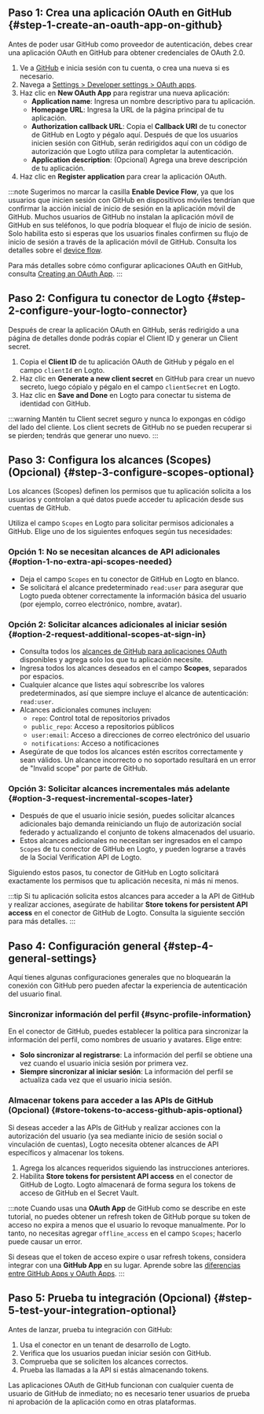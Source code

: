 ## Paso 1: Crea una aplicación OAuth en GitHub \{#step-1-create-an-oauth-app-on-github}

Antes de poder usar GitHub como proveedor de autenticación, debes crear una aplicación OAuth en GitHub para obtener credenciales de OAuth 2.0.

1. Ve a [GitHub](https://github.com/) e inicia sesión con tu cuenta, o crea una nueva si es necesario.
2. Navega a [Settings > Developer settings > OAuth apps](https://github.com/settings/developers).
3. Haz clic en **New OAuth App** para registrar una nueva aplicación:
   - **Application name**: Ingresa un nombre descriptivo para tu aplicación.
   - **Homepage URL**: Ingresa la URL de la página principal de tu aplicación.
   - **Authorization callback URL**: Copia el **Callback URI** de tu conector de GitHub en Logto y pégalo aquí. Después de que los usuarios inicien sesión con GitHub, serán redirigidos aquí con un código de autorización que Logto utiliza para completar la autenticación.
   - **Application description**: (Opcional) Agrega una breve descripción de tu aplicación.
4. Haz clic en **Register application** para crear la aplicación OAuth.

:::note
Sugerimos no marcar la casilla **Enable Device Flow**, ya que los usuarios que inicien sesión con GitHub en dispositivos móviles tendrían que confirmar la acción inicial de inicio de sesión en la aplicación móvil de GitHub. Muchos usuarios de GitHub no instalan la aplicación móvil de GitHub en sus teléfonos, lo que podría bloquear el flujo de inicio de sesión. Solo habilita esto si esperas que los usuarios finales confirmen su flujo de inicio de sesión a través de la aplicación móvil de GitHub. Consulta los detalles sobre el [device flow](https://docs.github.com/en/developers/apps/building-oauth-apps/authorizing-oauth-apps#device-flow).

Para más detalles sobre cómo configurar aplicaciones OAuth en GitHub, consulta [Creating an OAuth App](https://docs.github.com/en/apps/oauth-apps/building-oauth-apps/creating-an-oauth-app).
:::

## Paso 2: Configura tu conector de Logto \{#step-2-configure-your-logto-connector}

Después de crear la aplicación OAuth en GitHub, serás redirigido a una página de detalles donde podrás copiar el Client ID y generar un Client secret.

1. Copia el **Client ID** de tu aplicación OAuth de GitHub y pégalo en el campo `clientId` en Logto.
2. Haz clic en **Generate a new client secret** en GitHub para crear un nuevo secreto, luego cópialo y pégalo en el campo `clientSecret` en Logto.
3. Haz clic en **Save and Done** en Logto para conectar tu sistema de identidad con GitHub.

:::warning
Mantén tu Client secret seguro y nunca lo expongas en código del lado del cliente. Los client secrets de GitHub no se pueden recuperar si se pierden; tendrás que generar uno nuevo.
:::

## Paso 3: Configura los alcances (Scopes) (Opcional) \{#step-3-configure-scopes-optional}

Los alcances (Scopes) definen los permisos que tu aplicación solicita a los usuarios y controlan a qué datos puede acceder tu aplicación desde sus cuentas de GitHub.

Utiliza el campo `Scopes` en Logto para solicitar permisos adicionales a GitHub. Elige uno de los siguientes enfoques según tus necesidades:

### Opción 1: No se necesitan alcances de API adicionales \{#option-1-no-extra-api-scopes-needed}

- Deja el campo `Scopes` en tu conector de GitHub en Logto en blanco.
- Se solicitará el alcance predeterminado `read:user` para asegurar que Logto pueda obtener correctamente la información básica del usuario (por ejemplo, correo electrónico, nombre, avatar).

### Opción 2: Solicitar alcances adicionales al iniciar sesión \{#option-2-request-additional-scopes-at-sign-in}

- Consulta todos los [alcances de GitHub para aplicaciones OAuth](https://docs.github.com/en/apps/oauth-apps/building-oauth-apps/scopes-for-oauth-apps) disponibles y agrega solo los que tu aplicación necesite.
- Ingresa todos los alcances deseados en el campo **Scopes**, separados por espacios.
- Cualquier alcance que listes aquí sobrescribe los valores predeterminados, así que siempre incluye el alcance de autenticación: `read:user`.
- Alcances adicionales comunes incluyen:
  - `repo`: Control total de repositorios privados
  - `public_repo`: Acceso a repositorios públicos
  - `user:email`: Acceso a direcciones de correo electrónico del usuario
  - `notifications`: Acceso a notificaciones
- Asegúrate de que todos los alcances estén escritos correctamente y sean válidos. Un alcance incorrecto o no soportado resultará en un error de "Invalid scope" por parte de GitHub.

### Opción 3: Solicitar alcances incrementales más adelante \{#option-3-request-incremental-scopes-later}

- Después de que el usuario inicie sesión, puedes solicitar alcances adicionales bajo demanda reiniciando un flujo de autorización social federado y actualizando el conjunto de tokens almacenados del usuario.
- Estos alcances adicionales no necesitan ser ingresados en el campo `Scopes` de tu conector de GitHub en Logto, y pueden lograrse a través de la Social Verification API de Logto.

Siguiendo estos pasos, tu conector de GitHub en Logto solicitará exactamente los permisos que tu aplicación necesita, ni más ni menos.

:::tip
Si tu aplicación solicita estos alcances para acceder a la API de GitHub y realizar acciones, asegúrate de habilitar **Store tokens for persistent API access** en el conector de GitHub de Logto. Consulta la siguiente sección para más detalles.
:::

## Paso 4: Configuración general \{#step-4-general-settings}

Aquí tienes algunas configuraciones generales que no bloquearán la conexión con GitHub pero pueden afectar la experiencia de autenticación del usuario final.

### Sincronizar información del perfil \{#sync-profile-information}

En el conector de GitHub, puedes establecer la política para sincronizar la información del perfil, como nombres de usuario y avatares. Elige entre:

- **Solo sincronizar al registrarse**: La información del perfil se obtiene una vez cuando el usuario inicia sesión por primera vez.
- **Siempre sincronizar al iniciar sesión**: La información del perfil se actualiza cada vez que el usuario inicia sesión.

### Almacenar tokens para acceder a las APIs de GitHub (Opcional) \{#store-tokens-to-access-github-apis-optional}

Si deseas acceder a las APIs de GitHub y realizar acciones con la autorización del usuario (ya sea mediante inicio de sesión social o vinculación de cuentas), Logto necesita obtener alcances de API específicos y almacenar los tokens.

1. Agrega los alcances requeridos siguiendo las instrucciones anteriores.
2. Habilita **Store tokens for persistent API access** en el conector de GitHub de Logto. Logto almacenará de forma segura los tokens de acceso de GitHub en el Secret Vault.

:::note
Cuando usas una **OAuth App** de GitHub como se describe en este tutorial, no puedes obtener un refresh token de GitHub porque su token de acceso no expira a menos que el usuario lo revoque manualmente. Por lo tanto, no necesitas agregar `offline_access` en el campo `Scopes`; hacerlo puede causar un error.

Si deseas que el token de acceso expire o usar refresh tokens, considera integrar con una **GitHub App** en su lugar. Aprende sobre las [diferencias entre GitHub Apps y OAuth Apps](https://docs.github.com/en/apps/oauth-apps/building-oauth-apps/differences-between-github-apps-and-oauth-apps).
:::

## Paso 5: Prueba tu integración (Opcional) \{#step-5-test-your-integration-optional}

Antes de lanzar, prueba tu integración con GitHub:

1. Usa el conector en un tenant de desarrollo de Logto.
2. Verifica que los usuarios puedan iniciar sesión con GitHub.
3. Comprueba que se soliciten los alcances correctos.
4. Prueba las llamadas a la API si estás almacenando tokens.

Las aplicaciones OAuth de GitHub funcionan con cualquier cuenta de usuario de GitHub de inmediato; no es necesario tener usuarios de prueba ni aprobación de la aplicación como en otras plataformas.
